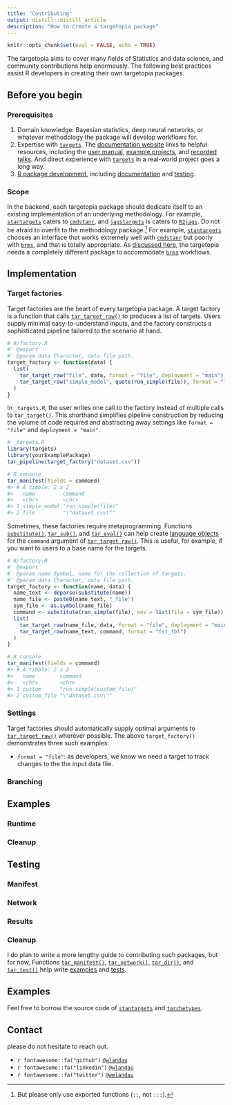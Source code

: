 ```yaml
---
title: "Contributing"
output: distill::distill_article
description: "How to create a targetopia package"
---
```


```r
knitr::opts_chunk$set(eval = FALSE, echo = TRUE)
```

The targetopia aims to cover many fields of Statistics and data science, and community contributions help enormously. The following best practices assist R developers in creating their own targetopia packages.

## Before you begin

### Prerequisites

1. Domain knowledge: Bayesian statistics, deep neural networks, or whatever methodology the package will develop workflows for.
1. Expertise with [`targets`](https://wlandau.github.io/targets). The [documentation website](https://wlandau.github.io/targets) links to helpful resources, including the [user manual](https://wlandau.github.io/targets-manual), [example projects](https://wlandau.github.io/targets/#examples), and [recorded talks](https://wlandau.github.io/targets/#recorded-talks). And direct experience with [`targets`](https://wlandau.github.io/targets) in a real-world project goes a long way.
1. [R package development](https://r-pkgs.org/), including [documentation](https://r-pkgs.org/man.html) and [testing](https://r-pkgs.org/tests.html).

### Scope

In the backend, each targetopia package should dedicate itself to an existing implementation of an underlying methodology. For example, [`stantargets`](https://wlandau.github.io/stantargets) caters to [`cmdstanr`](https://mc-stan.org/cmdstanr/), and [`jagstargets`]() is caters to [`R2jags`](https://github.com/suyusung/R2jags). Do not be afraid to overfit to the methodology package.^[But please only use exported functions (`::`, not `:::`).] For example, [`stantargets`](https://wlandau.github.io/stantargets) chooses an interface that works extremely well with [`cmdstanr`](https://mc-stan.org/cmdstanr/) but poorly with [`brms`](https://paul-buerkner.github.io/brms/), and that is totally appropriate. As [discussed here](https://github.com/wlandau/stantargets/issues/12), the targetopia needs a completely different package to accommodate [`brms`](https://paul-buerkner.github.io/brms/) workflows.

## Implementation

### Target factories

Target factories are the heart of every targetopia package. A target factory is a function that calls [`tar_target_raw()`](https://wlandau.github.io/targets/reference/tar_target_raw.html) to produces a list of targets. Users supply minimal easy-to-understand inputs, and the factory constructs a sophisticated pipeline tailored to the scenario at hand.

```r
# R/factory.R
#' @export
#' @param data Character, data file path.
target_factory <- function(data) {
  list(
    tar_target_raw("file", data, format = "file", deployment = "main"),
    tar_target_raw("simple_model", quote(run_simple(file)), format = "fst_tbl")
  )
}
```

In `_targets.R`, the user writes one call to the factory instead of multiple calls to `tar_target()`. This shorthand simplifies pipeline construction by reducing the volume of code required and abstracting away settings like `format = "file"` and `deployment = "main"`.

```r
# _targets.R
library(targets)
library(yourExamplePackage)
tar_pipeline(target_factory("dataset.csv"))
```

```r
# R console
tar_manifest(fields = command)
#> # A tibble: 2 x 2
#>   name         command
#>   <chr>        <chr>
#> 1 simple_model "run_simple(file)"
#> 2 file         "\"dataset.csv\""
```

Sometimes, these factories require metaprogramming. Functions [`substitute()`](http://adv-r.had.co.nz/Computing-on-the-language.html#substitute), [`tar_sub()`](https://wlandau.github.io/tarchetypes/reference/tar_sub.html), and [`tar_eval()`](https://wlandau.github.io/tarchetypes/reference/tar_eval.html) can help create [language objects](http://adv-r.had.co.nz/Computing-on-the-language.html#capturing-expressions) for the `command` argument of [`tar_target_raw()`](https://wlandau.github.io/targets/reference/tar_target_raw.html). This is useful, for example, if you want to users to a base name for the targets.

```r
# R/factory.R
#' @export
#' @param name Symbol, name for the collection of targets.
#' @param data Character, data file path.
target_factory <- function(name, data) {
  name_text <- deparse(substitute(name))
  name_file <- paste0(name_text, "_file")
  sym_file <- as.symbol(name_file)
  command <- substitute(run_simple(file), env = list(file = sym_file))
  list(
    tar_target_raw(name_file, data, format = "file", deployment = "main"),
    tar_target_raw(name_text, command, format = "fst_tbl")
  )
}
```

```r
# R console
tar_manifest(fields = command)
#> # A tibble: 2 x 2
#>   name        command                  
#>   <chr>       <chr>                    
#> 1 custom      "run_simple(custom_file)"
#> 2 custom_file "\"dataset.csv\"" 
```

### Settings

Target factories should automatically supply optimal arguments to [`tar_target_raw()`](https://wlandau.github.io/targets/reference/tar_target_raw.html) wherever possible. The above `target_factory()` demonstrates three such examples:

* `format = "file"`: as developers, we know we need a target to track changes to the the input data file.



### Branching

## Examples

### Runtime

### Cleanup

## Testing

### Manifest

### Network

### Results

### Cleanup



I do plan to write a more lengthy guide to contributing such packages, but for now, Functions [`tar_manifest()`](https://wlandau.github.io/targets/reference/tar_manifest.html), [`tar_network()`](https://wlandau.github.io/targets/reference/tar_network.html), [`tar_dir()`](https://wlandau.github.io/targets/reference/tar_dir.html), and [`tar_test()`](https://wlandau.github.io/targets/reference/tar_test.html) help write [examples](https://r-pkgs.org/man.html?q=examples#man-workflow) and [tests](https://testthat.r-lib.org/).


## Examples

Feel free to borrow the source code of [`stantargets`](https://github.com/wlandau/stantargets) and [`tarchetypes`](https://github.com/wlandau/tarchetypes).

## Contact

please do not hesitate to reach out.

<ul>
<li>`r fontawesome::fa("github")` [`@wlandau`](https://github.com/wlandau)</li>
<li>`r fontawesome::fa("linkedin")` [`@wlandau`](https://linkedin.com/in/wlandau)</li>
<li>`r fontawesome::fa("twitter")` [`@wmlandau`](https://twitter.com/wmlandau)</li>
</ul>